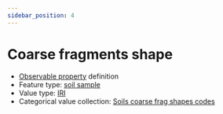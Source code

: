```yaml
---
sidebar_position: 4
---
```



# Coarse fragments shape

- [Observable property](/viewers/dawe-vocabs?uri=https://linked.data.gov.au/def/nrm/d83560e6-0356-446e-a8b5-e64b82e3c362) definition
- Feature type: [soil sample](http://linked.data.gov.au/def/tern-cv/06461021-a6c2-4175-9651-23653c2b9116)
- Value type: [IRI](https://w3id.org/tern/ontologies/tern/IRI)
- Categorical value collection: [Soils coarse frag shapes codes](/viewers/dawe-vocabs?uri=https://linked.data.gov.au/def/nrm/13c84b19-e2bb-48c4-93db-465bcad2dbb5)

<Example protocolModule="soil-pit-characterization" observableProperty="https://linked.data.gov.au/def/nrm/d83560e6-0356-446e-a8b5-e64b82e3c362" />
